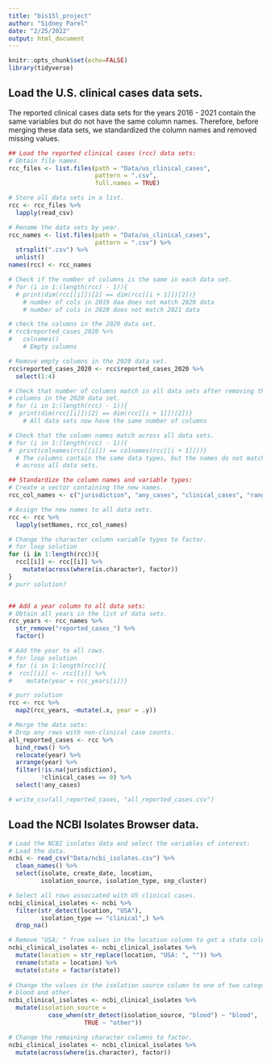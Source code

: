 ```yaml
---
title: "bis15l_project"
author: "Sidney Parel"
date: "2/25/2022"
output: html_document
---
```

```r
knitr::opts_chunk$set(echo=FALSE)
library(tidyverse)
```

## Load the U.S. clinical cases data sets.
The reported clinical cases data sets for the years 2016 - 2021 contain the 
same variables but do not have the same column names. Therefore, before merging 
these data sets, we standardized the column names and removed missing values.
```r
## Load the reported clinical cases (rcc) data sets:
# Obtain file names.
rcc_files <- list.files(path = "Data/us_clinical_cases", 
                        pattern = ".csv", 
                        full.names = TRUE)

# Store all data sets in a list.
rcc <- rcc_files %>% 
  lapply(read_csv)

# Rename the data sets by year.
rcc_names <- list.files(path = "Data/us_clinical_cases", 
                        pattern = ".csv") %>% 
  strsplit(".csv") %>% 
  unlist()
names(rcc) <- rcc_names

# Check if the number of columns is the same in each data set.
# for (i in 1:(length(rcc) - 1)){
  # print(dim(rcc[[i]])[2] == dim(rcc[[i + 1]])[2])}
    # number of cols in 2019 daa does not match 2020 data
    # number of cols in 2020 does not match 2021 data

# check the columns in the 2020 data set.
# rcc$reported_cases_2020 %>% 
#   colnames()
    # Empty columns

# Remove empty columns in the 2020 data set.
rcc$reported_cases_2020 <- rcc$reported_cases_2020 %>% 
  select(1:4)

# Check that number of columns match in all data sets after removing the empty 
# columns in the 2020 data set.
# for (i in 1:(length(rcc) - 1)){
#  print(dim(rcc[[i]])[2] == dim(rcc[[i + 1]])[2])}
    # All data sets now have the same number of columns

# Check that the column names match across all data sets.
# for (i in 1:(length(rcc) - 1)){
#  print(colnames(rcc[[i]]) == colnames(rcc[[i + 1]]))}
  # The columns contain the same data types, but the names do not match
  # across all data sets.
```

```r
## Standardize the column names and variable types:
# Create a vector containing the new names.
rcc_col_names <- c("jurisdiction", "any_cases", "clinical_cases", "range")

# Assign the new names to all data sets.
rcc <- rcc %>% 
  lapply(setNames, rcc_col_names)

# Change the character column variable types to factor.
# for loop solution
for (i in 1:length(rcc)){
  rcc[[i]] <- rcc[[i]] %>% 
    mutate(across(where(is.character), factor))
}
# purr solution?


## Add a year column to all data sets:
# Obtain all years in the list of data sets.
rcc_years <- rcc_names %>% 
  str_remove("reported_cases_") %>% 
  factor()

# Add the year to all rows.
# for loop solution
# for (i in 1:length(rcc)){
#  rcc[[i]] <- rcc[[i]] %>% 
#    mutate(year = rcc_years[i])}

# purr solution
rcc <- rcc %>%
  map2(rcc_years, ~mutate(.x, year = .y))
```

```r
# Merge the data sets:
# Drop any rows with non-clinical case counts.
all_reported_cases <- rcc %>% 
  bind_rows() %>% 
  relocate(year) %>% 
  arrange(year) %>% 
  filter(!is.na(jurisdiction),
         !clinical_cases == 0) %>% 
  select(!any_cases) 

# write_csv(all_reported_cases, "all_reported_cases.csv")
```


## Load the NCBI Isolates Browser data.
```r
# Load the NCBI isolates data and select the variables of interest:
# Load the data.
ncbi <- read_csv("Data/ncbi_isolates.csv") %>% 
  clean_names() %>% 
  select(isolate, create_date, location, 
         isolation_source, isolation_type, snp_cluster)

# Select all rows associated with US clinical cases.
ncbi_clinical_isolates <- ncbi %>%
  filter(str_detect(location, "USA"),
         isolation_type == "clinical",) %>% 
  drop_na()

# Remove "USA: " from values in the location column to get a state column.
ncbi_clinical_isolates <- ncbi_clinical_isolates %>% 
  mutate(location = str_replace(location, "USA: ", "")) %>% 
  rename(state = location) %>% 
  mutate(state = factor(state))
  
# Change the values in the isolation source column to one of two categories: 
# blood and other.
ncbi_clinical_isolates <- ncbi_clinical_isolates %>% 
  mutate(isolation_source = 
           case_when(str_detect(isolation_source, "blood") ~ "blood",
                     TRUE ~ "other"))

# Change the remaining character columns to factor.
ncbi_clinical_isolates <- ncbi_clinical_isolates %>% 
  mutate(across(where(is.character), factor))
```

